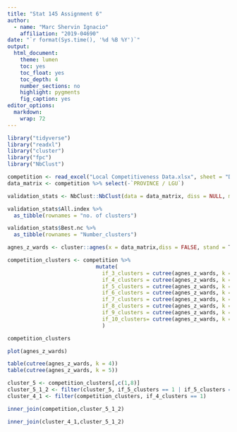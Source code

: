 ```yaml
---
title: "Stat 145 Assignment 6"
author:
  - name: "Marc Shervin Ignacio"
    affiliation: "2019-04690"
date: "`r format(Sys.time(), '%d %B %Y')`"
output:
  html_document:
    theme: lumen
    toc: yes
    toc_float: yes
    toc_depth: 4
    number_sections: no
    highlight: pygments
    fig_caption: yes
editor_options: 
  markdown: 
    wrap: 72
---
```

```r
library("tidyverse")
library("readxl")
library("cluster")
library("fpc")
library("NbClust")
```

```r
competition <- read_excel("Local Competitiveness Data.xlsx", sheet = "DATA")
data_matrix <- competition %>% select(-`PROVINCE / LGU`)
```

```r
validation_stats <- NbClust::NbClust(data = data_matrix, diss = NULL, min.nc = 3, max.nc = 10, method = "ward.D")
```
```r
validation_stats$All.index %>%
  as_tibble(rownames = "no. of clusters")
```
```r
validation_stats$Best.nc %>%
  as_tibble(rownames = "Number_clusters")
```

```r
agnes_z_wards <- cluster::agnes(x = data_matrix,diss = FALSE, stand = T, method = "ward")

competition_clusters <- competition %>%
                            mutate(
                              if_3_clusters = cutree(agnes_z_wards, k = 3),
                              if_4_clusters = cutree(agnes_z_wards, k = 4),
                              if_5_clusters = cutree(agnes_z_wards, k = 5),
                              if_6_clusters = cutree(agnes_z_wards, k = 6),
                              if_7_clusters = cutree(agnes_z_wards, k = 7),
                              if_8_clusters = cutree(agnes_z_wards, k = 8),
                              if_9_clusters = cutree(agnes_z_wards, k = 9),
                              if_10_clusters= cutree(agnes_z_wards, k = 10) 
                              )
```

```r
competition_clusters
```

```r
plot(agnes_z_wards)
```

```r
table(cutree(agnes_z_wards, k = 4))
table(cutree(agnes_z_wards, k = 5))
```
```r
cluster_5 <- competition_clusters[,c(1,8)] 
cluster_5_1_2 <- filter(cluster_5, if_5_clusters == 1 | if_5_clusters == 2)
cluster_4_1 <- filter(competition_clusters, if_4_clusters == 1)
```
```r
inner_join(competition,cluster_5_1_2)
```

```r
inner_join(cluster_4_1,cluster_5_1_2)
```

